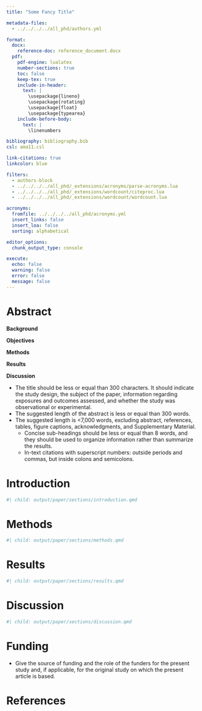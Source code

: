 ```yaml
---
title: "Some Fancy Title"

metadata-files:
  - ../../../../all_phd/authors.yml

format:
  docx:
    reference-doc: reference_document.docx
  pdf:
    pdf-engine: lualatex
    number-sections: true
    toc: false
    keep-tex: true
    include-in-header:
      text: |
        \usepackage{lineno}
        \usepackage{rotating}
        \usepackage{float}
        \usepackage{typearea}
    include-before-body:
      text: |
        \linenumbers

bibliography: bibliography.bib
csl: ama11.csl

link-citations: true
linkcolor: blue

filters:
  - authors-block
  - ../../../../all_phd/_extensions/acronyms/parse-acronyms.lua
  - ../../../../all_phd/_extensions/wordcount/citeproc.lua
  - ../../../../all_phd/_extensions/wordcount/wordcount.lua

acronyms:
  fromfile: ../../../../all_phd/acronyms.yml
  insert_links: false
  insert_loa: false
  sorting: alphabetical

editor_options: 
  chunk_output_type: console

execute:
  echo: false
  warning: false
  error: false
  message: false
---
```


# Abstract {.unnumbered}
**Background**
 
**Objectives**
 
**Methods**
 
**Results**
 
**Discussion**

\newpage

- The title should be less or equal than 300 characters. It should indicate the study design, the subject of the paper, information regarding exposures and outcomes assessed, and whether the study was observational or experimental.
- The suggested length of the abstract is less or equal than 300 words.
- The suggested length is <7,000 words, excluding abstract, references, tables, figure captions, acknowledgments, and Supplementary Material.
  - Concise sub-headings should be less or equal than 8 words, and they should be used to organize information rather than summarize the results.
  - In-text citations with superscript numbers: outside periods and commas, but inside colons and semicolons.

# Introduction {#sec-intro}
```r
#| child: output/paper/sections/introduction.qmd
```

# Methods {#sec-methods}
```r
#| child: output/paper/sections/methods.qmd
```

# Results {#sec-res}
```r
#| child: output/paper/sections/results.qmd
```

# Discussion {#sec-discussion}
```r
#| child: output/paper/sections/discussion.qmd
```

\newpage

# Funding

- Give the source of funding and the role of the funders for the present study and, if applicable, for the original study on which the present article is based.

\newpage

# References {.unnumbered}

::: {#refs}
:::
